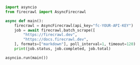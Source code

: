 ```python Python
import asyncio
from firecrawl import AsyncFirecrawl

async def main():
    firecrawl = AsyncFirecrawl(api_key="fc-YOUR-API-KEY")
    job = await firecrawl.batch_scrape([
        "https://firecrawl.dev",
        "https://docs.firecrawl.dev",
    ], formats=["markdown"], poll_interval=1, timeout=120)
    print(job.status, job.completed, job.total)

asyncio.run(main())
```
